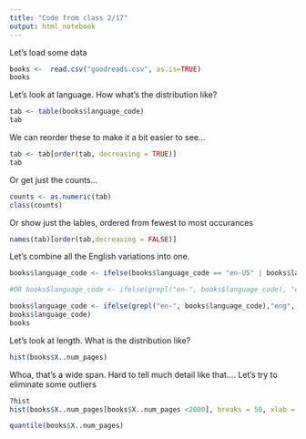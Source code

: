 ```yaml
---
title: "Code from class 2/17"
output: html_notebook
---
```


Let's load some data
```r
books <-  read.csv("goodreads.csv", as.is=TRUE)
books
```

Let's look at language. How what's the distribution like?
```r
tab <- table(books$language_code)
tab
```

We can reorder these to make it a bit easier to see...
```r
tab <- tab[order(tab, decreasing = TRUE)]
tab
```

Or get just the counts...
```r
counts <- as.numeric(tab)
class(counts)
```

Or show just the lables, ordered from fewest to most occurances 
```r
names(tab)[order(tab,decreasing = FALSE)]
```

Let's combine all the English variations into one.
```r
books$language_code <- ifelse(books$language_code == "en-US" | books$language_code == "en-GB" | books$language_code == "en-CA", "eng", books$language_code)

#OR books$language_code <- ifelse(grepl("en-", books$language_code), "eng", books$language_code)

books$language_code <- ifelse(grepl("en-", books$language_code),"eng",
books$language_code)
books
```




Let's look at length. What is the distribution like?
```r
hist(books$X..num_pages)
```

Whoa, that's a wide span. Hard to tell much detail like that.... Let's try to eliminate some outliers

```r
?hist
hist(books$X..num_pages[books$X..num_pages <2000], breaks = 50, xlab = "Number of Pages", main = "Book length (under 2000 pages)")

```

```r
quantile(books$X..num_pages)
```


